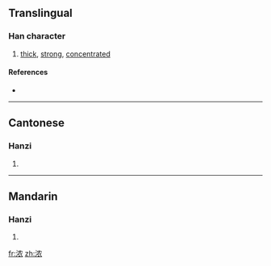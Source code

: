{{also|濃}}
==Translingual==

===Han character===
{{Han char|rn=85|rad=水|as=06|sn=9|four=|canj=水竹月女 (EHBV)}}

# [[thick]], [[strong]], [[concentrated]]

====References====
* {{Han ref|kx=0623.171|hdz=31616.100|uh=6D53|ud=27987}}

----

==Cantonese==

===Hanzi===
{{yue-hanzi|jyut=|y=nung4|tra=濃}}

# {{defn|Cantonese|sort=水06}}

----

==Mandarin==

===Hanzi===
{{cmn-hanzi|tra=濃|pin=[[nóng]] ([[nong2]])|wg=nung<sup>2</sup>}}

# {{defn|Mandarin|sort=水06}}

[[fr:浓]]
[[zh:浓]]